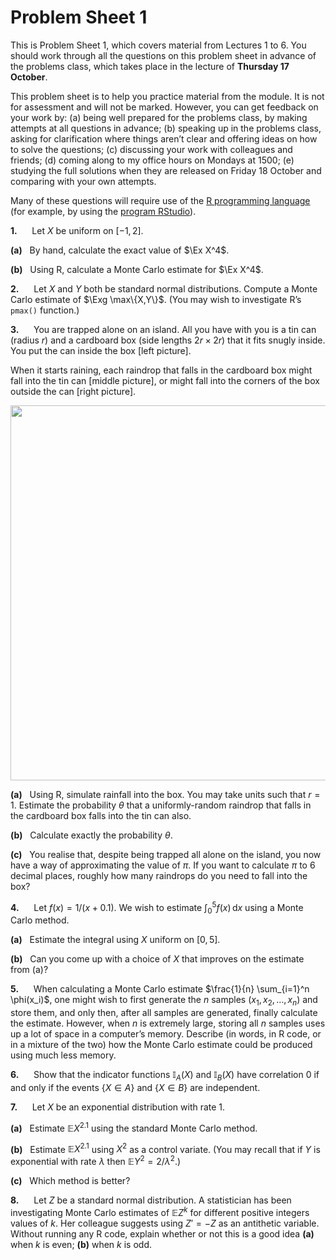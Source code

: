 # Problem Sheet 1 {.unnumbered}

::: {.hidden}
$$\newcommand{\Exg}{\operatorname{\mathbb{E}}} 
\newcommand{\Ex}{\mathbb{E}} 
\newcommand{\Ind}{\mathbb{I}}
\newcommand{\Var}{\operatorname{Var}}
\newcommand{\Cov}{\operatorname{Cov}}
\newcommand{\Corr}{\operatorname{Corr}}$$
:::


<style>
.myanswers { 
display: none !important;
}
</style>



::: {.mysummary}
This is Problem Sheet 1, which covers material from Lectures 1 to 6. You should work through all the questions on this problem sheet in advance of the problems class, which takes place in the lecture of **Thursday 17 October**.

This problem sheet is to help you practice material from the module. It is not for assessment and will not be marked. However, you can get feedback on your work by: (a) being well prepared for the problems class, by making attempts at all questions in advance; (b) speaking up in the problems class, asking for clarification where things aren't clear and offering ideas on how to solve the questions; (c) discussing your work with colleagues and friends; (d) coming along to my office hours on Mondays at 1500; (e) studying the full solutions when they are released on Friday 18 October and comparing with your own attempts.

Many of these questions will require use of the [R programming language](https://cran.r-project.org) (for example, by using the [program RStudio](https://posit.co/downloads/)).
:::

::::: {.myq}
**1.**      Let $X$ be uniform on $[-1,2]$.

:::: {.subq}
**(a)**   By hand, calculate the exact value of $\Ex X^4$.
::::

:::: {.subq}
**(b)**   Using R, calculate a Monte Carlo estimate for $\Ex X^4$.
::::
:::::

:::: {.myq}
**2.**      Let $X$ and $Y$ both be standard normal distributions. Compute a Monte Carlo estimate of $\Exg \max\{X,Y\}$. (You may wish to investigate R's `pmax()` function.)
::::

::::: {.myq}
**3.**      You are trapped alone on an island. All you have with you is a tin can (radius $r$) and a cardboard box (side lengths $2r \times 2r$) that it fits snugly inside. You put the can inside the box [left picture].

When it starts raining, each raindrop that falls in the cardboard box might fall into the tin can [middle picture], or might fall into the corners of the box outside the can [right picture].

![](P1-can-box.svg){width=600}

:::: {.subq}
**(a)**   Using R, simulate rainfall into the box. You may take units such that $r = 1$. Estimate the probability $\theta$ that a uniformly-random raindrop that falls in the cardboard box falls into the tin can also.
::::

:::: {.subq}
**(b)**   Calculate exactly the probability $\theta$.
::::

:::: {.subq}
**(c)**   You realise that, despite being trapped all alone on the island, you now have a way of approximating the value of $\pi$. If you want to calculate $\pi$ to 6 decimal places, roughly how many raindrops do you need to fall into the box?
::::
:::::

::::: {.myq}
**4.**      Let $f(x) = 1/(x + 0.1)$. We wish to estimate $\int_0^5 f(x) \, \mathrm{d}x$ using a Monte Carlo method.

:::: {.subq}
**(a)**   Estimate the integral using $X$ uniform on $[0,5]$.
::::

:::: {.subq}
**(b)**   Can you come up with a choice of $X$ that improves on the estimate from (a)?
::::
:::::

:::: {.myq}
**5.**      When calculating a Monte Carlo estimate $\frac{1}{n} \sum_{i=1}^n \phi(x_i)$, one might wish to first generate the $n$ samples $(x_1, x_2, \dots, x_n)$ and store them, and only then, after all samples are generated, finally calculate the estimate. However, when $n$ is extremely large, storing all $n$ samples uses up a lot of space in a computer's memory. Describe (in words, in R code, or in a mixture of the two) how the Monte Carlo estimate could be produced using much less memory.
::::

:::: {.myq}
**6.**      Show that the indicator functions $\mathbb I_A(X)$ and $\mathbb I_B(X)$ have correlation 0 if and only if the events $\{X \in A\}$ and $\{X \in B\}$ are independent.
::::


::::: {.myq}
**7.**      Let $X$ be an exponential distribution with rate 1.

:::: {.subq}
**(a)**   Estimate $\mathbb EX^{2.1}$ using the standard Monte Carlo method.
::::

:::: {.subq}
**(b)**   Estimate $\mathbb EX^{2.1}$ using $X^2$ as a control variate. (You may recall that if $Y$ is exponential with rate $\lambda$ then $\mathbb EY^2 = 2/\lambda^2$.)
::::

:::: {.subq}
**(c)**   Which method is better?
::::
:::::

:::: {.myq}
**8.**      Let $Z$ be a standard normal distribution. A statistician has been investigating Monte Carlo estimates of $\mathbb EZ^k$ for different positive integers values of $k$. Her colleague suggests using $Z' = -Z$ as an antithetic variable. Without running any R code, explain whether or not this is a good idea **(a)** when $k$ is even; **(b)** when $k$ is odd.
::::




